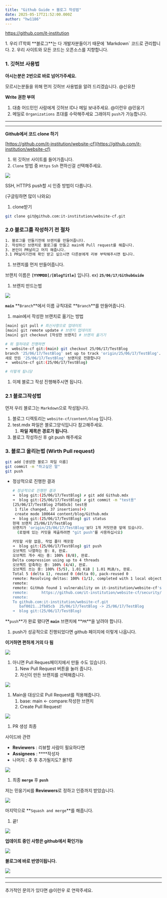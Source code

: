 ```yaml
---
title: "Github Guide + 블로그 작성법"
date: 2025-05-17T21:52:00.000Z
author: "hw1186"
---
```


https://github.com/it-institution

<aside>
  1. 우리 IT학회 **블로그**는 다 개발자분들이기 때문에 `Markdown` 코드로
  관리합니다. 2. 우리 사이트와 모든 코드는 오픈소스를 지향합니다.
</aside>

### 1. 깃허브 사용법

**아시는분은 2번으로 바로 넘어가주세요.**

모르시는분들을 위해 먼저 깃허브 사용법을 알려 드리겠습니다. @신유찬

**Write 권한 부여**

1. 대충 어드민인 사람에게 깃허브 ID나 메일 보내주세요. @이런우 @민웅기
2. 메일로 `Organizations` 초대를 수락해주세요 그래야지 `push`가 가능합니다.

---

---

**Github에서 코드 clone 하기**

[https://github.com/it-institution/website-cf](https://github.com/it-institution/website-cf)

1. 위 깃허브 사이트를 들어가줍니다.
2. `Clone` 방법 중 `Https` `Ssh` 편하신걸 선택해주세요.

![](./images/image.png)

<aside>
SSH, HTTPS push할 시 인증 방법이 다릅니다.

(구글링하면 많이 나와요)

</aside>

1. clone받기

```bash
git clone git@github.com:it-institution/website-cf.git
```

### 2.0 블로그를 작성하기 전 절차

```bash
1. 블로그를 만들기전에 브랜치를 만들어줍니다.
2. 작성하신 브랜치로 블로그를 만들고 main에 Pull request를 해줍니다.
3. 본인이 PR날리고 머지 해줍니다.
3.1 PR날리기전에 확인 받고 싶으시면 다른분에게 리뷰 부탁해주시면 됩니다.
```

1. 브랜치를 먼저 만들어줍니다.

브랜치 이름은 **`[YYMMDD]/[BlogTitle]`** 입니다. ex) **`25/06/17/GithubGuide`**

1. 브랜치 만드는법

![](./images/image1.png)

**`main`** **`Branch`**에서 이름 규칙대로 **`Branch`**를 만들어줍니다.

1. main에서 작성한 브랜치로 옮기는 방법

```bash
[main] git pull # 최신사항으로 업데이트
[main] git remote update # 브랜치 업데이트
[main] git checkout [작성한 브랜치] # 브랜치 옮기기

# 위 절차대로 진행하면
➜  website-cf git:(main) git checkout 25/06/17/TestBlog
branch '25/06/17/TestBlog' set up to track 'origin/25/06/17/TestBlog'.
새로 만든 '25/06/17/TestBlog' 브랜치로 전환합니다
➜  website-cf git:(25/06/17/TestBlog)

# 이렇게 됩니당
```

1. 이제 블로그 작성 진행해주시면 됩니다.

### 2.1 블로그작성법

먼저 우리 블로그는 `Markdown`으로 작성됩니다.

1. 블로그 디렉토리는 `website-cf/content/blog` 입니다.
2. test.mdx 파일은 블로그양식입니다 참고해주세요.
   1. **파일 제목은 경로가 됩니다.**
3. 블로그 작성하신 후 git push 해주세요

### 3. 블로그 올리는법 (Wirth Pull request)

```bash
git add [생성한 블로그 파일 이름]
git commit -m "하고싶은 말"
git push
```

- 정상적으로 진행한 결과

  ```bash
  # 정상적으로 진행한 결과
  ➜  blog git:(25/06/17/TestBlog) ✗ git add Github.mdx
  ➜  blog git:(25/06/17/TestBlog) ✗ git commit -m "test용"
  [25/06/17/TestBlog 2fb85cb] test용
   1 file changed, 37 insertions(+)
   create mode 100644 content/blog/Github.mdx
  ➜  blog git:(25/06/17/TestBlog) git status
  현재 브랜치 25/06/17/TestBlog
  브랜치가 'origin/25/06/17/TestBlog'보다 1개 커밋만큼 앞에 있습니다.
    (로컬에 있는 커밋을 제출하려면 "git push"를 사용하십시오)

  커밋할 사항 없음, 작업 폴더 깨끗함
  ➜  blog git:(25/06/17/TestBlog) git push
  오브젝트 나열하는 중: 8, 완료.
  오브젝트 개수 세는 중: 100% (8/8), 완료.
  Delta compression using up to 4 threads
  오브젝트 압축하는 중: 100% (4/4), 완료.
  오브젝트 쓰는 중: 100% (5/5), 1.01 KiB | 1.01 MiB/s, 완료.
  Total 5 (delta 1), reused 0 (delta 0), pack-reused 0
  remote: Resolving deltas: 100% (1/1), completed with 1 local object.
  remote:
  remote: GitHub found 1 vulnerability on it-institution/website-cf's default branch (1 moderate). To find out more, visit:
  remote:      https://github.com/it-institution/website-cf/security/dependabot/1
  remote:
  To github.com:it-institution/website-cf.git
     baf0021..2fb85cb  25/06/17/TestBlog -> 25/06/17/TestBlog
  ➜  blog git:(25/06/17/TestBlog)
  ```

**`push`**가 완료 됐다면 **`main`** 브랜치에 **`PR`**을 날려야 합니다.

1. push가 성공적으로 진행되었다면 github 페이지에 이렇게 나옵니다.

**이거하면 편하게 거의 다 됨**

![](./images/image2.png)

1. 아니면 Pull Reques페이지에서 만들 수도 있습니다.
   1. New Pull Request 버튼을 눌러 줍니다.
   2. 자신이 만든 브랜치를 선택해줍니다.

![](./images/image3.png)

1. Main을 대상으로 Pull Request를 적용해줍니다.
   1. base: main ← compare:작성한 브랜치
   2. Create Pull Request!

![](./images/image4.png)

1. PR 생성 최종

사이드바 관련

- **Reviewers** : 리뷰할 사람이 필요하다면
- **Assignees** : \*\*\*\*작성자
- 나머지 : 추 후 추가될지도? 몰?루

![](./images/image5.png)

1. 최종 **`merge`** 후 **`push`**

저는 민웅기씨를 **Reviewers**로 정하고 인증까지 받았습니다.

![](./images/image6.png)

마지막으로 **`Squash and merge`**를 해줍니다.

1. 끝!

![](./images/image7.png)

**업데이트 중인 사항은 github에서 확인가능**

![](./images/image8.png)

**블로그에 바로 반영이됩니다.**

![](./images/image9.png)

---

---

추가적인 문의가 있다면 @이런우 로 연락주세요.
